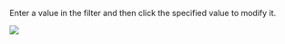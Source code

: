 Enter a value in the filter and then click the specified value to modify it.

![](https://img.whatap.io/media/images/livetail_005_filter_input.png)
